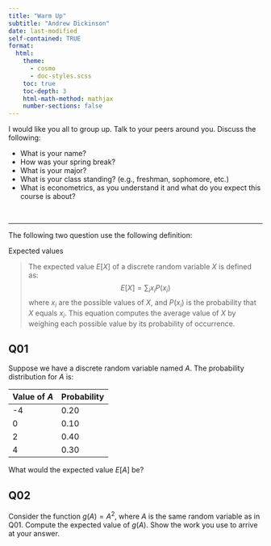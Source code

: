 ```yaml
---
title: "Warm Up"
subtitle: "Andrew Dickinson"
date: last-modified
self-contained: TRUE
format:
  html:
    theme: 
      - cosmo
      - doc-styles.scss
    toc: true
    toc-depth: 3
    html-math-method: mathjax
    number-sections: false
---
```


I would like you all to group up. Talk to your peers around you. Discuss the following:

- What is your name?
- How was your spring break?
- What is your major?
- What is your class standing? (e.g., freshman, sophomore, etc.)
- What is econometrics, as you understand it and what do you expect this course is about?

<br>

---

The following two question use the following definition:

[Expected values]{.hi}

> The [expected value]{.hi} $E[X]$ of a [discrete random variable]{.hi} $X$ is defined as:
>  $$
>  E[X] = \sum_{i} x_i P(x_i)
>  $$
>  where $x_i$ are the possible values of $X$, and $P(x_i)$ is the probability that $X$ equals $x_i$. This equation computes the average value of $X$ by weighing each possible value by its probability of occurrence.


## Q01
Suppose we have a [discrete random variable]{.hi} named $A$. The probability distribution for $A$ is:

| Value of $A$ | Probability |
|--------------|-------------|
| -4           | 0.20        |
| 0            | 0.10        |
| 2            | 0.40        |
| 4            | 0.30        |

What would the expected value $E[A]$ be?

::: {.answer style="display: none;"}

The expected value is calculated as follows:

$E[A] = (-4 \cdot 0.20) + (0 \cdot 0.10) + (2 \cdot 0.40) + (4 \cdot 0.30) = 1.2$

Therefore, the expected value E[A] is 1.2
:::


## Q02

Consider the function $g(A) = A^2$, where $A$ is the same random variable as in [Q01]{.hi}. Compute the expected value of $g(A)$. Show the work you use to arrive at your answer.


::: {.answer style="display: none;"}

To find the expected value of g(A), we follow these steps:

1. **Calculate g(A) for each value of A:**
   * $g(-4) = (-4)^2 = 16$
   * $g(0) = 0^2 = 0$
   * $g(2) = 2^2 = 4$
   * $g(4) = 4^2 = 16$

2. **Multiply each g(A) value by its corresponding probability:**
   * $16 \cdot 0.20 = 3.2$
   * $0 \cdot 0.10 = 0$
   * $4 \cdot 0.40 = 1.6$
   * $16 \cdot 0.30 = 4.8$

3. **Sum the results:**
   * $3.2 + 0 + 1.6 + 4.8 = 9.6$

Therefore, the expected value of g(A) is 9.6.
:::

